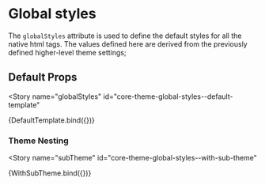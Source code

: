 # Global styles


<BreadCrumb
  token="globalStyles"
/>

The `globalStyles` attribute is used to define the default styles for all the native html tags. The values defined here are derived from the previously defined higher-level theme settings;

## Default Props

<Story
  name="globalStyles"
  id="core-theme-global-styles--default-template"
>
  {DefaultTemplate.bind({})}
</Story>

### Theme Nesting

<Story
  name="subTheme"
  id="core-theme-global-styles--with-sub-theme"
>
  {WithSubTheme.bind({})}
</Story>

